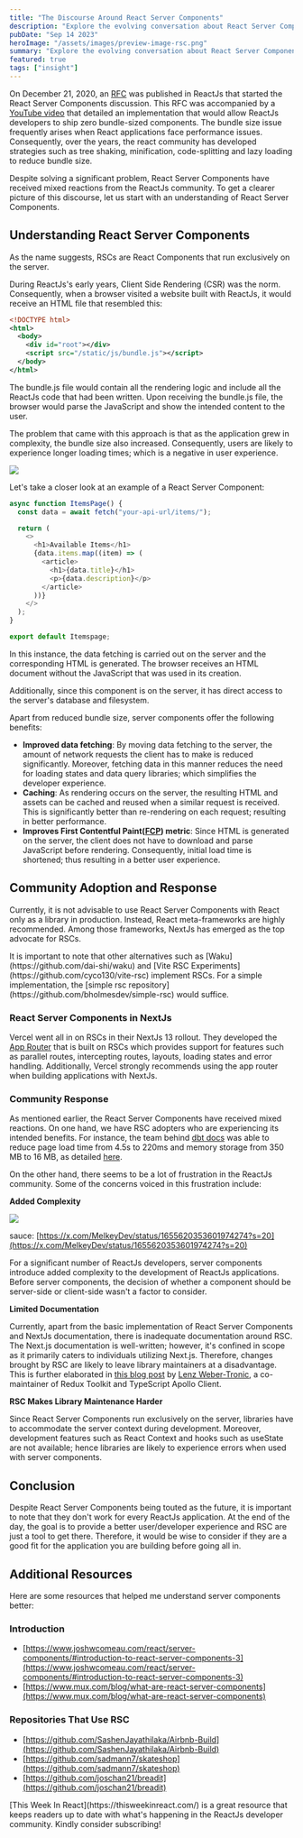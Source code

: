 ```yaml
---
title: "The Discourse Around React Server Components"
description: "Explore the evolving conversation about React Server Components"
pubDate: "Sep 14 2023"
heroImage: "/assets/images/preview-image-rsc.png"
summary: "Explore the evolving conversation about React Server Components"
featured: true
tags: ["insight"]
---
```



On December 21, 2020, an [RFC](https://github.com/reactjs/rfcs/pull/188) was published in ReactJs that started the React Server Components discussion. This RFC was accompanied by a [YouTube video](https://www.youtube.com/watch?v=TQQPAU21ZUw) that detailed an implementation that would allow ReactJs developers to ship zero bundle-sized components. The bundle size issue frequently arises when React applications face performance issues. Consequently, over the years, the react community has developed strategies such as tree shaking, minification, code-splitting and lazy loading to reduce bundle size.

Despite solving a significant problem, React Server Components have received mixed reactions from the ReactJs community. To get a clearer picture of this discourse, let us start with an understanding of React Server Components.

## Understanding React Server Components

As the name suggests, RSCs are React Components that run exclusively on the server.

During ReactJs's early years, Client Side Rendering (CSR) was the norm. Consequently, when a browser visited a website built with ReactJs, it would receive an HTML file that resembled this:

```xml
<!DOCTYPE html>
<html>
  <body>
    <div id="root"></div>
    <script src="/static/js/bundle.js"></script>
  </body>
</html>
```

The bundle.js file would contain all the rendering logic and include all the ReactJs code that had been written. Upon receiving the bundle.js file, the browser would parse the JavaScript and show the intended content to the user.

The problem that came with this approach is that as the application grew in complexity, the bundle size also increased. Consequently, users are likely to experience longer loading times; which is a negative in user experience.

![](https://cdn.hashnode.com/res/hashnode/image/upload/v1694293302575/273b0a2d-5600-45d8-a2c7-1ef51561eb60.jpeg)

Let's take a closer look at an example of a React Server Component:

```javascript
async function ItemsPage() {
  const data = await fetch("your-api-url/items/");

  return (
    <>
      <h1>Available Items</h1>
      {data.items.map((item) => (
        <article>
          <h1>{data.title}</h1>
          <p>{data.description}</p>
        </article>
      ))}
    </>
  );
}

export default Itemspage;
```

In this instance, the data fetching is carried out on the server and the corresponding HTML is generated. The browser receives an HTML document without the JavaScript that was used in its creation.

Additionally, since this component is on the server, it has direct access to the server's database and filesystem.

Apart from reduced bundle size, server components offer the following benefits:

- **Improved data fetching**: By moving data fetching to the server, the amount of network requests the client has to make is reduced significantly. Moreover, fetching data in this manner reduces the need for loading states and data query libraries; which simplifies the developer experience.
- **Caching**: As rendering occurs on the server, the resulting HTML and assets can be cached and reused when a similar request is received. This is significantly better than re-rendering on each request; resulting in better performance.
- **Improves First Contentful Paint(**[**FCP**](https://web.dev/fcp/)**) metric**: Since HTML is generated on the server, the client does not have to download and parse JavaScript before rendering. Consequently, initial load time is shortened; thus resulting in a better user experience.

## Community Adoption and Response

Currently, it is not advisable to use React Server Components with React only as a library in production. Instead, React meta-frameworks are highly recommended. Among those frameworks, NextJs has emerged as the top advocate for RSCs.

<Hint>
  It is important to note that other alternatives such as
  [Waku](https://github.com/dai-shi/waku) and [Vite RSC
  Experiments](https://github.com/cyco130/vite-rsc) implement RSCs. For a simple
  implementation, the [simple rsc
  repository](https://github.com/bholmesdev/simple-rsc) would suffice.
</Hint>

### React Server Components in NextJs

Vercel went all in on RSCs in their NextJs 13 rollout. They developed the [App Router](https://nextjs.org/docs/app) that is built on RSCs which provides support for features such as parallel routes, intercepting routes, layouts, loading states and error handling. Additionally, Vercel strongly recommends using the app router when building applications with NextJs.

### Community Response

As mentioned earlier, the React Server Components have received mixed reactions. On one hand, we have RSC adopters who are experiencing its intended benefits. For instance, the team behind [dbt docs](https://github.com/dbt-labs/dbt-docs) was able to reduce page load time from 4.5s to 220ms and memory storage from 350 MB to 16 MB, as detailed [here](https://dagster.io/blog/dbt-docs-on-react).

On the other hand, there seems to be a lot of frustration in the ReactJs community. Some of the concerns voiced in this frustration include:

**Added Complexity**

![](https://cdn.hashnode.com/res/hashnode/image/upload/v1694634293165/f30002c6-0a75-444d-9c25-daaff21b39f7.jpeg)

sauce: [https://x.com/MelkeyDev/status/1655620353601974274?s=20](https://x.com/MelkeyDev/status/1655620353601974274?s=20)

For a significant number of ReactJs developers, server components introduce added complexity to the development of ReactJs applications. Before server components, the decision of whether a component should be server-side or client-side wasn't a factor to consider.

**Limited Documentation**

Currently, apart from the basic implementation of React Server Components and NextJs documentation, there is inadequate documentation around RSC. The Next.js documentation is well-written; however, it's confined in scope as it primarily caters to individuals utilizing Next.js. Therefore, changes brought by RSC are likely to leave library maintainers at a disadvantage. This is further elaborated in [this blog post](https://phryneas.de/react-server-components-controversy) by [Lenz Weber-Tronic](https://phryneas.de/), a co-maintainer of Redux Toolkit and TypeScript Apollo Client.

**RSC Makes Library Maintenance Harder**

Since React Server Components run exclusively on the server, libraries have to accommodate the server context during development. Moreover, development features such as React Context and hooks such as useState are not available; hence libraries are likely to experience errors when used with server components.

## Conclusion

Despite React Server Components being touted as the future, it is important to note that they don't work for every ReactJs application. At the end of the day, the goal is to provide a better user/developer experience and RSC are just a tool to get there. Therefore, it would be wise to consider if they are a good fit for the application you are building before going all in.

## Additional Resources

Here are some resources that helped me understand server components better:

### Introduction

- [https://www.joshwcomeau.com/react/server-components/#introduction-to-react-server-components-3](https://www.joshwcomeau.com/react/server-components/#introduction-to-react-server-components-3)
- [https://www.mux.com/blog/what-are-react-server-components](https://www.mux.com/blog/what-are-react-server-components)

### Repositories That Use RSC

- [https://github.com/SashenJayathilaka/Airbnb-Build](https://github.com/SashenJayathilaka/Airbnb-Build)
- [https://github.com/sadmann7/skateshop](https://github.com/sadmann7/skateshop)
- [https://github.com/joschan21/breadit](https://github.com/joschan21/breadit)

<Hint>
    [This Week In React](https://thisweekinreact.com/) is a great resource that keeps readers up to date with what's happening in
      the ReactJs developer community. Kindly consider subscribing!

</Hint>
